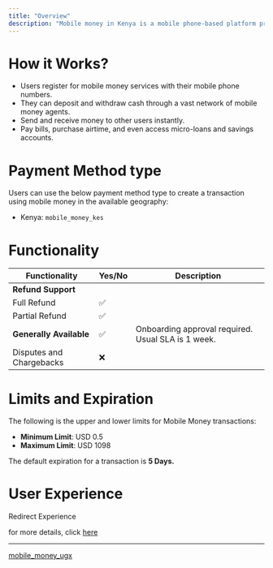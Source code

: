 ```yaml
---
title: "Overview"
description: "Mobile money in Kenya is a mobile phone-based platform providing a wide array of financial services to a significant portion of the Tanzanian population."
---
```


# How it Works?

* Users register for mobile money services with their mobile phone numbers.
* They can deposit and withdraw cash through a vast network of mobile money agents.
* Send and receive money to other users instantly.
* Pay bills, purchase airtime, and even access micro-loans and savings accounts.

# Payment Method type

Users can use the below payment method type to create a transaction using mobile money in the available geography:

* Kenya: `mobile_money_kes`

# Functionality

| Functionality            | Yes/No | Description                                        |
| ------------------------ | ------ | -------------------------------------------------- |
| **Refund Support**       |        |                                                    |
| Full Refund              | ✅      |                                                    |
| Partial Refund           | ✅      |                                                    |
| **Generally Available**  | ✅      | Onboarding approval required. Usual SLA is 1 week. |
| Disputes and Chargebacks | ❌      |                                                    |

# Limits and Expiration

The following is the upper and lower limits for Mobile Money transactions:

* **Minimum Limit**: USD 0.5
* **Maximum Limit**: USD 1098

The default expiration for a transaction is **5 Days.**

# User Experience

Redirect Experience

for more details, click [here](https://tazapay.com/country-list/kenya)

***

[mobile\_money\_ugx](/docs/mobile_money_ugx-2)
